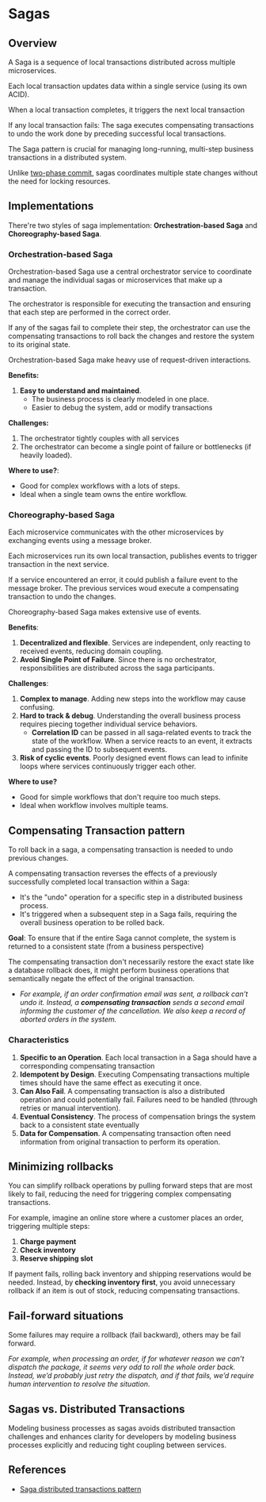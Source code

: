 # Sagas

## Overview

A Saga is a sequence of local transactions distributed across multiple microservices.

Each local transaction updates data within a single service (using its own ACID).

When a local transaction completes, it triggers the next local transaction

If any local transaction fails: The saga executes compensating transactions to undo the work done by preceding successful local transactions.

The Saga pattern is crucial for managing long-running, multi-step business transactions in a distributed system.

Unlike [two-phase commit](./dtx.mdx#two-phase-commit), sagas coordinates multiple state changes without the need for locking resources.


## Implementations

There're two styles of saga implementation: **Orchestration-based Saga** and **Choreography-based Saga**.

### Orchestration-based Saga

Orchestration-based Saga use a central orchestrator service to coordinate and manage the individual sagas or microservices that make up a transaction.

The orchestrator is responsible for executing the transaction and ensuring that each step are performed in the correct order.

If any of the sagas fail to complete their step, the orchestrator can use the compensating transactions to roll back the changes and restore the system to its original state.

Orchestration-based Saga make heavy use of request-driven interactions.

**Benefits:**
1. **Easy to understand and maintained**.
   - The business process is clearly modeled in one place.
   - Easier to debug the system, add or modify transactions

**Challenges:**
1. The orchestrator tightly couples with all services
2. The orchestrator can become a single point of failure or bottlenecks (if heavily loaded).

**Where to use?**:
- Good for complex workflows with a lots of steps.
- Ideal when a single team owns the entire workflow.


### Choreography-based Saga

Each microservice communicates with the other microservices by exchanging events using a message broker.

Each microservices run its own local transaction, publishes events to trigger transaction in the next service.

If a service encountered an error, it could publish a failure event to the message broker. The previous services woud execute a compensating transaction to undo the changes.

Choreography-based Saga makes extensive use of events.

**Benefits**:
1. **Decentralized and flexible**. Services are independent, only reacting to received events, reducing domain coupling.
2. **Avoid Single Point of Failure**. Since there is no orchestrator, responsibilities are distributed across the saga participants.

**Challenges**:
1. **Complex to manage**. Adding new steps into the workflow may cause confusing.
2. **Hard to track & debug**. Understanding the overall business process requires piecing together individual service behaviors.
   - **Correlation ID** can be passed in all saga-related events to track the state of the workflow. When a service reacts to an event, it extracts and passing the ID to subsequent events.
3. **Risk of cyclic events**. Poorly designed event flows can lead to infinite loops where services continuously trigger each other.

**Where to use?**
- Good for simple workflows that don't require too much steps.
- Ideal when workflow involves multiple teams.


## Compensating Transaction pattern

To roll back in a saga, a compensating transaction is needed to undo previous changes.

A compensating transaction reverses the effects of a previously successfully completed local transaction within a Saga:
- It's the "undo" operation for a specific step in a distributed business process.
- It's triggered when a subsequent step in a Saga fails, requiring the overall business operation to be rolled back.

**Goal**: To ensure that if the entire Saga cannot complete, the system is returned to a consistent state (from a business perspective)

The compensating transaction don't necessarily restore the exact state like a database rollback does, it might perform business operations that semantically negate the effect of the original transaction.
- *For example, if an order confirmation email was sent, a rollback can’t undo it. Instead, a **compensating transaction** sends a second email informing the customer of the cancellation. We also keep a record of aborted orders in the system.*

### Characteristics

1. **Specific to an Operation**. Each local transaction in a Saga should have a corresponding compensating transaction
2. **Idempotent by Design**. Executing Compensating transactions multiple times should have the same effect as executing it once.
3. **Can Also Fail**. A compensating transaction is also a distributed operation and could potentially fail. Failures need to be handled (through retries or manual intervention).
4. **Eventual Consistency**. The process of compensation brings the system back to a consistent state eventually
5. **Data for Compensation**. A compensating transaction often need information from original transaction to perform its operation.


## Minimizing rollbacks

You can simplify rollback operations by pulling forward steps that are most likely to fail, reducing the need for triggering complex compensating transactions.

For example, imagine an online store where a customer places an order, triggering multiple steps:
1. **Charge payment**
2. **Check inventory**
3. **Reserve shipping slot**

If payment fails, rolling back inventory and shipping reservations would be needed. Instead, by **checking inventory first**, you avoid unnecessary rollback if an item is out of stock, reducing compensating transactions.


## Fail-forward situations

Some failures may require a rollback (fail backward), others may be fail forward.

*For example, when processing an order, if for whatever reason we can’t dispatch the package, it seems very odd to roll the whole order back. Instead, we’d probably just retry the dispatch, and if that fails, we’d require human intervention to resolve the situation.*


## Sagas vs. Distributed Transactions

Modeling business processes as sagas avoids distributed transaction challenges and enhances clarity for developers by modeling business processes explicitly and reducing tight coupling between services.


## References

- [Saga distributed transactions pattern](https://learn.microsoft.com/en-us/azure/architecture/patterns/saga)